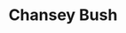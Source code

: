 ---
title: "Chansey Bush"
meta_title: "Chansey Bush craft"
description: "Craft de Chansey Bush"
rank: "d"
draft: false
name: "Chansey Bush"
recipe_img: "https://wiki.pokexgames.com/images/8/87/Chansey_Bush.png"
level: 29
craft_time: 7200
result: 1
value_npc: 1
ingredients:
  - name: "Minor Seed Bag"
    quantity: 6
    item_img: "https://wiki.pokexgames.com/images/2/25/Minor_Seed_Bag.png"
    value_npc: 1
  - name: "Pokemon Egg"
    quantity: 3
    item_img: "https://wiki.pokexgames.com/images/b/bf/Pokemon_Egg.png"
    value_npc: 1
  - name: "Condensed Grass"
    quantity: 12
    item_img: "https://wiki.pokexgames.com/images/c/ce/Condensed_Grass.png"
    value_npc: 1
---
